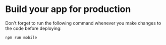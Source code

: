 
# Build your app for production

<Callout>
  Don't forget to run the following command whenever you make changes to the code before deploying:

`npm run mobile`

</Callout>
